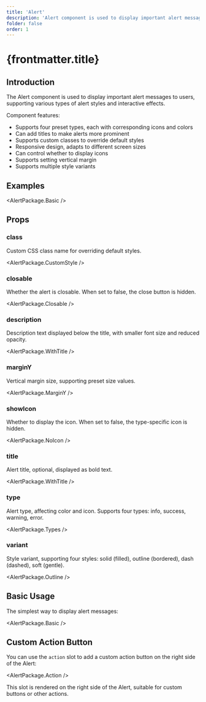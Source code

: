 ```yaml
---
title: 'Alert'
description: 'Alert component is used to display important alert messages to users, supporting various types of alert styles and interactive effects'
folder: false
order: 1
---
```



# {frontmatter.title}

## Introduction

The Alert component is used to display important alert messages to users, supporting various types of alert styles and interactive effects.

Component features:

- Supports four preset types, each with corresponding icons and colors
- Can add titles to make alerts more prominent
- Supports custom classes to override default styles
- Responsive design, adapts to different screen sizes
- Can control whether to display icons
- Supports setting vertical margin
- Supports multiple style variants

## Examples

<AlertPackage.Basic />

## Props

### class

Custom CSS class name for overriding default styles.

<AlertPackage.CustomStyle />

### closable

Whether the alert is closable. When set to false, the close button is hidden.

<AlertPackage.Closable />

### description

Description text displayed below the title, with smaller font size and reduced opacity.

<AlertPackage.WithTitle />

### marginY

Vertical margin size, supporting preset size values.

<AlertPackage.MarginY />

### showIcon

Whether to display the icon. When set to false, the type-specific icon is hidden.

<AlertPackage.NoIcon />

### title

Alert title, optional, displayed as bold text.

<AlertPackage.WithTitle />

### type

Alert type, affecting color and icon. Supports four types: info, success, warning, error.

<AlertPackage.Types />

### variant

Style variant, supporting four styles: solid (filled), outline (bordered), dash (dashed), soft (gentle).

<AlertPackage.Outline />

## Basic Usage

The simplest way to display alert messages:

<AlertPackage.Basic />

## Custom Action Button

You can use the `action` slot to add a custom action button on the right side of the Alert:

<AlertPackage.Action />

This slot is rendered on the right side of the Alert, suitable for custom buttons or other actions.
